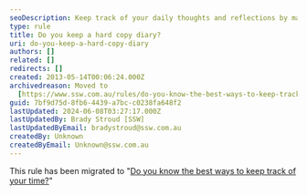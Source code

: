 ```yaml
---
seoDescription: Keep track of your daily thoughts and reflections by maintaining a hard copy diary that offers a tactile and creative way to express yourself.
type: rule
title: Do you keep a hard copy diary?
uri: do-you-keep-a-hard-copy-diary
authors: []
related: []
redirects: []
created: 2013-05-14T00:06:24.000Z
archivedreason: Moved to
  [https://www.ssw.com.au/rules/do-you-know-the-best-ways-to-keep-track-of-your-time](/rules/do-you-know-the-best-ways-to-keep-track-of-your-time)
guid: 7bf9d75d-8fb6-4439-a7bc-c0238fa648f2
lastUpdated: 2024-06-08T03:27:17.000Z
lastUpdatedBy: Brady Stroud [SSW]
lastUpdatedByEmail: bradystroud@ssw.com.au
createdBy: Unknown
createdByEmail: Unknown@ssw.com.au
---
```


This rule has been migrated to "[Do you know the best ways to keep track of your time?](/do-you-know-the-best-ways-to-keep-track-of-your-time)"
